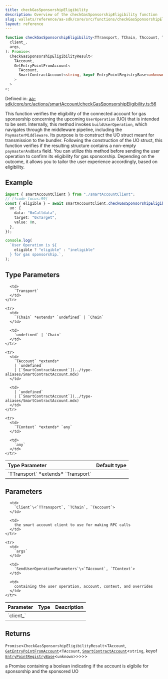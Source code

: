```yaml
---
title: checkGasSponsorshipEligibility
description: Overview of the checkGasSponsorshipEligibility function
slug: wallets/reference/aa-sdk/core/src/functions/checkGasSponsorshipEligibility
layout: reference
---
```


```ts
function checkGasSponsorshipEligibility<TTransport, TChain, TAccount, TContext>(
  client_,
  args,
): Promise<
  CheckGasSponsorshipEligibilityResult<
    TAccount,
    GetEntryPointFromAccount<
      TAccount,
      SmartContractAccount<string, keyof EntryPointRegistryBase<unknown>>
    >
  >
>;
```

Defined in: [aa-sdk/core/src/actions/smartAccount/checkGasSponsorshipEligibility.ts:56](https://github.com/alchemyplatform/aa-sdk/blob/4987bdd63823427c48ec21401b71fa3cfc2d0675/aa-sdk/core/src/actions/smartAccount/checkGasSponsorshipEligibility.ts#L56)

This function verifies the eligibility of the connected account for gas sponsorship concerning the upcoming `UserOperation` (UO) that is intended to be sent.
Internally, this method invokes `buildUserOperation`, which navigates through the middleware pipeline, including the `PaymasterMiddleware`. Its purpose is to construct the UO struct meant for transmission to the bundler. Following the construction of the UO struct, this function verifies if the resulting structure contains a non-empty `paymasterAndData` field.
You can utilize this method before sending the user operation to confirm its eligibility for gas sponsorship. Depending on the outcome, it allows you to tailor the user experience accordingly, based on eligibility.

## Example

```ts
import { smartAccountClient } from "./smartAccountClient";
// [!code focus:99]
const { eligible } = await smartAccountClient.checkGasSponsorshipEligibility({
  uo: {
    data: "0xCalldata",
    target: "0xTarget",
    value: 0n,
  },
});

console.log(
  `User Operation is ${
    eligible ? "eligible" : "ineligible"
  } for gas sponsorship.`,
);
```

## Type Parameters

<table>
  <thead>
    <tr>
      <th align="left">Type Parameter</th>
      <th align="left">Default type</th>
    </tr>
  </thead>

  <tbody>
    <tr>
      <td>
        `TTransport` *extends* `Transport`
      </td>

      <td>
        `Transport`
      </td>
    </tr>

    <tr>
      <td>
        `TChain` *extends* `undefined` | `Chain`
      </td>

      <td>
        `undefined` | `Chain`
      </td>
    </tr>

    <tr>
      <td>
        `TAccount` *extends*
        | `undefined`
        | [`SmartContractAccount`](../type-aliases/SmartContractAccount.mdx)
      </td>

      <td>
        | `undefined`
        | [`SmartContractAccount`](../type-aliases/SmartContractAccount.mdx)
      </td>
    </tr>

    <tr>
      <td>
        `TContext` *extends* `any`
      </td>

      <td>
        `any`
      </td>
    </tr>

  </tbody>
</table>

## Parameters

<table>
  <thead>
    <tr>
      <th align="left">Parameter</th>
      <th align="left">Type</th>
      <th align="left">Description</th>
    </tr>
  </thead>

  <tbody>
    <tr>
      <td>
        `client_`
      </td>

      <td>
        `Client`\<`TTransport`, `TChain`, `TAccount`>
      </td>

      <td>
        the smart account client to use for making RPC calls
      </td>
    </tr>

    <tr>
      <td>
        `args`
      </td>

      <td>
        `SendUserOperationParameters`\<`TAccount`, `TContext`>
      </td>

      <td>
        containing the user operation, account, context, and overrides
      </td>
    </tr>

  </tbody>
</table>

## Returns

`Promise`\<`CheckGasSponsorshipEligibilityResult`\<`TAccount`, [`GetEntryPointFromAccount`](../type-aliases/GetEntryPointFromAccount.mdx)\<`TAccount`, [`SmartContractAccount`](../type-aliases/SmartContractAccount.mdx)\<`string`, keyof [`EntryPointRegistryBase`](../interfaces/EntryPointRegistryBase.mdx)\<`unknown`>>>>>

a Promise containing a boolean indicating if the account is elgibile for sponsorship and the sponsored UO
